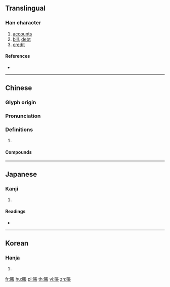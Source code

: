 {{character info/new}}
{{also|帳|账}}
==Translingual==

===Han character===
{{Han char|rn=154|rad=貝|as=08|sn=15|four=61832|canj=BCSMV|ids=⿰貝長}}

# [[accounts]]
# [[bill]], [[debt]]
# [[credit]]

====References====
* {{Han ref|kx=1210.131|dkj=36843|dj=1676.130|hdz=63645.060|uh=8CEC|ud=36076|bh=BDE3|bd=48611}}

----

==Chinese==
{{zh-forms|s=账}}

===Glyph origin===
{{Han etym}}

===Pronunciation===
{{zh-pron
|m=zhàng
|c=zoeng3
|oc=y
|cat=
}}

===Definitions===
{{zh-hanzi}}

# {{rfdef|zh}}

====Compounds====
{{zh-der|不對賬|了賬|候賬|吃賠賬|後賬|拉賬|掛賬|渾賬|精鳥賬|賭賬}}

----

==Japanese==

===Kanji===
{{ja-kanji|grade=|rs=貝08}}

# {{defn|lang=ja|sort=貝08}}

====Readings====
* {{ja-readings|on=[[ちょう]] (chō)|kun=[[とばり]] (tobari)|nanori=}}

----

==Korean==

===Hanja===
{{ko-hanja|hangeul=장|eumhun=|rv=jang|mr=chang|y=cang}}

# {{defn|lang=ko|sort=貝08}}

[[fr:賬]]
[[hu:賬]]
[[pl:賬]]
[[th:賬]]
[[vi:賬]]
[[zh:賬]]